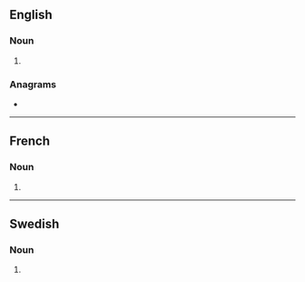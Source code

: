 {{also|niqābs}}
==English==

===Noun===
{{head|en|noun plural form}}

# {{plural of|lang=en|niqab}}

===Anagrams===
* {{anagrams|en|a=abinqs|naqibs}}

----

==French==

===Noun===
{{head|fr|noun plural form|g=?}}

# {{plural of|niqab|lang=fr}}

----

==Swedish==

===Noun===
{{head|sv|noun form}}

# {{sv-noun-form-indef-gen|niqab}}